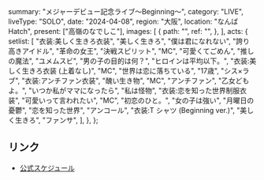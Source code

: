   summary: "メジャーデビュー記念ライブ〜Beginning〜",
  category: "LIVE",
  liveType: "SOLO",
  date: "2024-04-08",
  region: "大阪",
  location: "なんばHatch",
  present: ["高嶺のなでしこ"],
  images: [
    {
      path: "",
      ref: "",
    },
  ],
  acts: {
    setlist: [
      "衣装:美しく生きろ衣装",
      "美しく生きろ",
      "僕は君になれない",
      "誇り高きアイドル",
      "革命の女王",
      "決戦スピリット",
      "MC",
      "可愛くてごめん",
      "推しの魔法",
      "ユメムスビ",
      "男の子の目的は何？",
      "ヒロインは平均以下。",
      "衣装:美しく生きろ衣装 (上着なし)",
      "MC",
      "世界は恋に落ちている",
      "17歳",
      "シス×ラブ",
      "衣装:アンチファン衣装",
      "醜い生き物",
      "MC",
      "アンチファン",
      "乙女どもよ。",
      "いつか私がママになったら",
      "私は怪物",
      "衣装:恋を知った世界制服衣装",
      "可愛いって言われたい",
      "MC",
      "初恋のひと。",
      "女の子は強い",
      "月曜日の憂鬱",
      "恋を知った世界",
      "アンコール",
      "衣装:T シャツ (Beginning ver.)",
      "美しく生きろ",
      "ファンサ",
    ],
  },
};

## リンク

- [公式スケジュール](https://takanenonadeshiko.jp/?p=1882)
